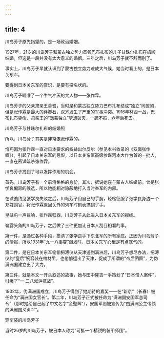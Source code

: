 ```yaml
---
---
---
```

title: 4
---



川岛芳子原先指望的，是一场政治婚姻。

1927年，21岁的川岛芳子和蒙古独立势力首领巴布扎布的儿子甘珠尔扎布在旅顺结婚，但这是一段并没有太大意义的婚姻。三年之后，川岛芳子就不辞而别了。

事实上，川岛芳子早就认识到了蒙古独立势力难成大气候，她当时看上的，是日本关东军。

要得到日本关东军的赏识，是要有投名状的。

川岛芳子瞄准了一个牛气冲天的大人物——张作霖。

川岛芳子的父亲肃亲王善耆，当时是和蒙古独立势力巴布扎布结成“独立”同盟的，但是张作霖是最大的绊脚石，双方发生了严重的军事冲突。1916年林西一战，巴布扎布毙命，肃亲王的“满蒙独立”梦想破灭，一蹶不振，六年后死去。

川岛芳子与甘珠尔扎布的结婚照



所以，川岛芳子其实是非常恨张作霖的。

恰巧因为张作霖一直对日本要求的权益出尔反尔（参见本书收录的《双面张作霖》），引起了日本关东军的忌恨，以日本关东军高级参谋河本大作为首的一批人，一直在密谋暗杀张作霖。

川岛芳子找到了可以发挥作用的机会。

首先，川岛芳子有一个前清格格的身份，其次，据说她在与蒙古人结婚前，曾是张学良偏房的候选，所以她能相对隐蔽地打入当时奉军的内部。

在试图约见张学良失败之后，川岛芳子用自己的手腕，轻松征服了张学良身边一个郑姓副官，将张作霖退回关外的列车时刻表搞到了手。

皇姑屯一声巨响，张作霖归西，川岛芳子从此进入日本关东军的视线。

崭露头角的川岛芳子，之后做了三件更加让日本人刮目相看的事。

第一件，是通过各种手段，摸清了张学良手下东北军的所有家底。正因为川岛芳子的情报，所以1931年“九一八事变”爆发时，日本关东军心里是有点底气的。

第二件，是在日本关东军偷偷把溥仪从天津送到满洲后，川岛芳子想尽办法，把溥仪的“皇后”婉容装在棺材里，也偷偷运出了天津，促成了所谓的“帝后团圆”，为伪满洲国建立出了大力。

第三件，就是本文一开头叙述的故事，她与田中隆吉一手策划了“日本僧人案件”，引爆了“一·二八淞沪抗战”。

1932年，伪满洲国成立，川岛芳子得到了她期待的嘉奖——在“新京”（长春）被任命为“满洲国女官长”。第二年，川岛芳子正式被任命为“满洲国安国军总司令”（那时她给自己起了中文名字“金璧辉”），安国军则被宣传为“由满洲公主带领的满洲国义勇军”。

穿军装的川岛芳子



当时26岁的川岛芳子，被日本人称为“可抵一个精锐的装甲师团”。